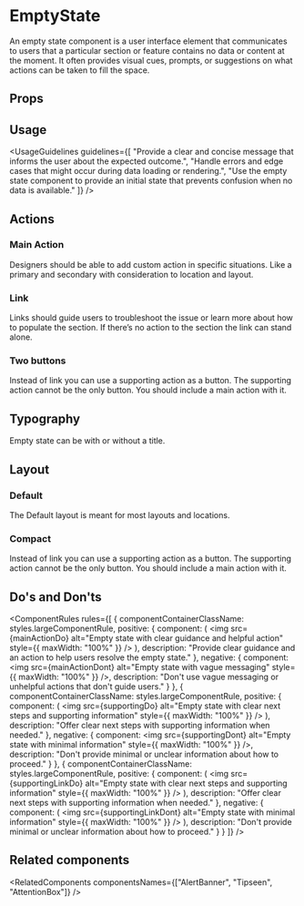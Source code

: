 
<Meta of={EmptyStateStories} />

# EmptyState

An empty state component is a user interface element that communicates to users that a particular section or feature contains no data or content at the moment. It often provides visual cues, prompts, or suggestions on what actions can be taken to fill the space.

<Canvas of={EmptyStateStories.Overview} />

## Props

<Controls />

## Usage

<UsageGuidelines
  guidelines={[
    "Provide a clear and concise message that informs the user about the expected outcome.",
    "Handle errors and edge cases that might occur during data loading or rendering.",
    "Use the empty state component to provide an initial state that prevents confusion when no data is available."
  ]}
/>

<EmptyStateTip />

## Actions

### Main Action

Designers should be able to add custom action in specific situations. Like a primary and secondary with consideration to location and layout.

<Canvas of={EmptyStateStories.ActionsComparison} />

### Link

Links should guide users to troubleshoot the issue or learn more about how to populate the section.
If there’s no action to the section the link can stand alone.

<Canvas of={EmptyStateStories.WithLinkOnly} />

### Two buttons

Instead of link you can use a supporting action as a button. The supporting action cannot be the only button. You should include a main action with it.

<Canvas of={EmptyStateStories.WithTwoButtons} />

## Typography

Empty state can be with or without a title.

<Canvas of={EmptyStateStories.WithAndWithoutTitleComparison} />

## Layout

### Default

The Default layout is meant for most layouts and locations.

<Canvas of={EmptyStateStories.Default} />

### Compact

Instead of link you can use a supporting action as a button. The supporting action cannot be the only button. You should include a main action with it.

<Canvas of={EmptyStateStories.Compact} />

## Do's and Don'ts

<ComponentRules
  rules={[
    {
      componentContainerClassName: styles.largeComponentRule,
      positive: {
        component: (
          <img
            src={mainActionDo}
            alt="Empty state with clear guidance and helpful action"
            style={{ maxWidth: "100%" }}
          />
        ),
        description: "Provide clear guidance and an action to help users resolve the empty state."
      },
      negative: {
        component: <img src={mainActionDont} alt="Empty state with vague messaging" style={{ maxWidth: "100%" }} />,
        description: "Don't use vague messaging or unhelpful actions that don't guide users."
      }
    },
    {
      componentContainerClassName: styles.largeComponentRule,
      positive: {
        component: (
          <img
            src={supportingDo}
            alt="Empty state with clear next steps and supporting information"
            style={{ maxWidth: "100%" }}
          />
        ),
        description: "Offer clear next steps with supporting information when needed."
      },
      negative: {
        component: <img src={supportingDont} alt="Empty state with minimal information" style={{ maxWidth: "100%" }} />,
        description: "Don't provide minimal or unclear information about how to proceed."
      }
    },
    {
      componentContainerClassName: styles.largeComponentRule,
      positive: {
        component: (
          <img
            src={supportingLinkDo}
            alt="Empty state with clear next steps and supporting information"
            style={{ maxWidth: "100%" }}
          />
        ),
        description: "Offer clear next steps with supporting information when needed."
      },
      negative: {
        component: (
          <img src={supportingLinkDont} alt="Empty state with minimal information" style={{ maxWidth: "100%" }} />
        ),
        description: "Don't provide minimal or unclear information about how to proceed."
      }
    }
  ]}
/>

## Related components

<RelatedComponents componentsNames={["AlertBanner", "Tipseen", "AttentionBox"]} />
